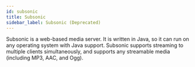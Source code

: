 ```yaml
---
id: subsonic
title: Subsonic
sidebar_label: Subsonic (Deprecated)
---
```



<Deprecated/>

Subsonic is a web-based media server. It is written in Java, so it can run on any operating system with Java support. Subsonic supports streaming to multiple clients simultaneously, and supports any streamable media (including MP3, AAC, and Ogg).

